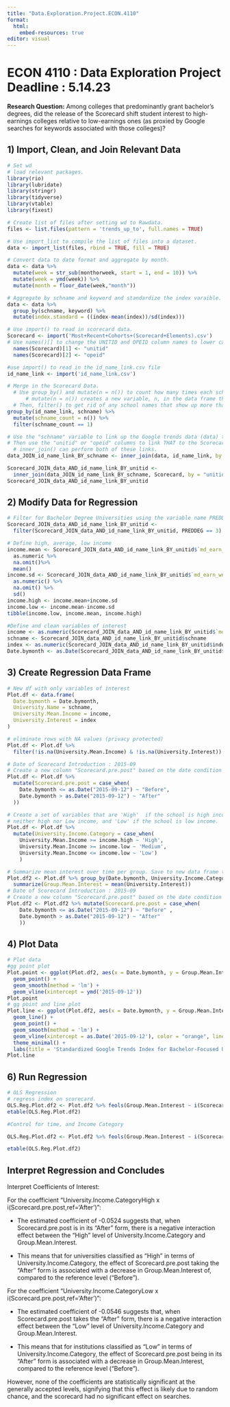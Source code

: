 ```yaml
---
title: "Data.Exploration.Project.ECON.4110"
format: 
  html:
    embed-resources: true
editor: visual
---
```


# ECON 4110 : Data Exploration Project Deadline : 5.14.23

**Research Question:** Among colleges that predominantly grant bachelor’s degrees, did the release of the Scorecard shift student interest to high-earnings colleges relative to low-earnings ones (as proxied by Google searches for keywords associated with those colleges)?

## **1) Import, Clean, and Join Relevant Data**

```r
# Set wd
# load relevant packages. 
library(rio)
library(lubridate)
library(stringr)
library(tidyverse)
library(vtable)
library(fixest)
```

```r
# Create list of files after setting wd to Rawdata.
files <- list.files(pattern = 'trends_up_to', full.names = TRUE)

# Use import_list to compile the list of files into a dataset.
data <- import_list(files, rbind = TRUE, fill = TRUE)   
```

```r
# Convert data to date format and aggregate by month. 
data <- data %>% 
  mutate(week = str_sub(monthorweek, start = 1, end = 10)) %>%
  mutate(week = ymd(week)) %>%
  mutate(month = floor_date(week,"month"))

# Aggregate by schname and keyword and standardize the index varaible.
data <- data %>% 
  group_by(schname, keyword) %>%
  mutate(index.standard = ((index-mean(index))/sd(index)))
```

```r
# Use import() to read in scorecard data.
Scorecard <- import('Most+Recent+Cohorts+(Scorecard+Elements).csv')
# Use names()[] to change the UNITID and OPEID column names to lower case. 
  names(Scorecard)[1] <- "unitid"
  names(Scorecard)[2] <- "opeid"

#use import() to read in the id_name_link.csv file
id_name_link <- import('id_name_link.csv')
```

```r
# Merge in the Scorecard Data. 
  # Use group_by() and mutate(n = n()) to count how many times each school name pops up in id_name_link.
      # mutate(n = n()) creates a new variable, n, in the data frame that represents the number of rows in each group.
  # Then, filter() to get rid of any school names that show up more than once.
group_by(id_name_link, schname) %>%
  mutate(schname_count = n()) %>%
  filter(schname_count == 1)

# Use the "schname" variable to link up the Google trends data (data) to id_name_link. 
# Then use the "unitid" or "opeid" columns to link THAT to the Scorecard data. 
  # inner_join() can perform both of these links. 
data_JOIN_id_name_link_BY_schname <- inner_join(data, id_name_link, by = 'schname')

Scorecard_JOIN_data_AND_id_name_link_BY_unitid <- 
  inner_join(data_JOIN_id_name_link_BY_schname, Scorecard, by = "unitid")
Scorecard_JOIN_data_AND_id_name_link_BY_unitid
```

## 2) Modify Data for Regression

```r
# Filter for Bachelor Degree Universities using the variable name PREDDEG and set it to 3. 
Scorecard_JOIN_data_AND_id_name_link_BY_unitid <- 
  filter(Scorecard_JOIN_data_AND_id_name_link_BY_unitid, PREDDEG == 3)
```

```r
# Define high, average, low income
income.mean <- Scorecard_JOIN_data_AND_id_name_link_BY_unitid$`md_earn_wne_p10-REPORTED-EARNINGS` %>% 
  as.numeric %>% 
  na.omit()%>%
  mean()
income.sd <- Scorecard_JOIN_data_AND_id_name_link_BY_unitid$`md_earn_wne_p10-REPORTED-EARNINGS` %>% 
  as.numeric() %>% 
  na.omit() %>% 
  sd()
income.high <- income.mean+income.sd
income.low <- income.mean-income.sd
tibble(income.low, income.mean, income.high)
```

```r
#Define and clean variables of interest
income <- as.numeric(Scorecard_JOIN_data_AND_id_name_link_BY_unitid$`md_earn_wne_p10-REPORTED-EARNINGS`) 
schname <- Scorecard_JOIN_data_AND_id_name_link_BY_unitid$schname
index <- as.numeric(Scorecard_JOIN_data_AND_id_name_link_BY_unitid$index.standard)
Date.bymonth <- as.Date(Scorecard_JOIN_data_AND_id_name_link_BY_unitid$month)
```

## 3) Create Regression Data Frame

```r
# New df with only variables of interest
Plot.df <- data.frame(
  Date.bymonth = Date.bymonth,
  University.Name = schname,
  University.Mean.Income = income,
  University.Interest = index
)
```

```r
# eliminate rows with NA values (privacy protected)
Plot.df <- Plot.df %>%
  filter(!is.na(University.Mean.Income) & !is.na(University.Interest))
```

```r
# Date of Scorecard Introduction : 2015-09
# Create a new column "Scorecard.pre.post" based on the date condition
Plot.df <- Plot.df %>%
  mutate(Scorecard.pre.post = case_when(
    Date.bymonth <= as.Date("2015-09-12") ~ "Before",
    Date.bymonth > as.Date("2015-09-12") ~ "After"
  ))
```

```r
# Create a set of variables that are 'High'  if the school is high income, 'Low' if low income, and 'Medium' if in the middle.
# neither high nor Low income, and 'Low' if the school is low income.
Plot.df <- Plot.df %>%
  mutate(University.Income.Category = case_when(
    University.Mean.Income >= income.high ~ 'High',
    University.Mean.Income >= income.low ~ 'Medium',
    University.Mean.Income <= income.low ~ 'Low')
    )
```

```r
# Summarize mean interest over time per group. Save to new data frame to be used for OLS Regression. 
Plot.df2 <- Plot.df %>% group_by(Date.bymonth, University.Income.Category) %>%
  summarize(Group.Mean.Interest = mean(University.Interest)) 
# Date of Scorecard Introduction : 2015-09
# Create a new column "Scorecard.pre.post" based on the date condition
Plot.df2 <- Plot.df2 %>% mutate(Scorecard.pre.post = case_when(
    Date.bymonth <= as.Date("2015-09-12") ~ "Before" ,
    Date.bymonth > as.Date("2015-09-12") ~ "After"
    ))
```

## 4) Plot Data

```r
# Plot data
#gg point plot
Plot.point <- ggplot(Plot.df2, aes(x = Date.bymonth, y = Group.Mean.Interest, color = University.Income.Category)) +
  geom_point() +
  geom_smooth(method = 'lm') +
  geom_vline(xintercept = ymd('2015-09-12'))
Plot.point
# gg point and line plot
Plot.line <- ggplot(Plot.df2, aes(x = Date.bymonth, y = Group.Mean.Interest, color = University.Income.Category)) +
  geom_line() +
  geom_point() +
  geom_smooth(method = 'lm') +
  geom_vline(xintercept = as.Date('2015-09-12'), color = "orange", linetype = "dashed") +
  theme_minimal() +
  labs(title = 'Standardized Google Trends Index for Bachelor-Focused Universities by Income Category', x = 'Date', y = 'Interest')
Plot.line
```

## 6) Run Regression

```r
# OLS Regression
# regress index on scorecard. 
OLS.Reg.Plot.df2 <- Plot.df2 %>% feols(Group.Mean.Interest ~ i(Scorecard.pre.post, ref = 'Before'))
etable(OLS.Reg.Plot.df2)

#Control for time, and Income Category

OLS.Reg.Plot.df2 <- Plot.df2 %>% feols(Group.Mean.Interest ~ i(Scorecard.pre.post, ref = 'After')*University.Income.Category + i(University.Income.Category, ref = 'Low')) 

etable(OLS.Reg.Plot.df2)
```

## Interpret Regression and Concludes

Interpret Coefficients of Interest:

For the coefficient "University.Income.CategoryHigh x i(Scorecard.pre.post,ref='After')":

-   The estimated coefficient of -0.0524 suggests that, when Scorecard.pre.post is in its "After" form, there is a negative interaction effect between the "High" level of University.Income.Category and Group.Mean.Interest.

-   This means that for universities classified as "High" in terms of University.Income.Category, the effect of Scorecard.pre.post taking the "After" form is associated with a decrease in Group.Mean.Interest of, compared to the reference level ("Before").

For the coefficient "University.Income.CategoryLow x i(Scorecard.pre.post,ref='After')":

-   The estimated coefficient of -0.0546 suggests that, when Scorecard.pre.post takes the "After" form, there is a negative interaction effect between the "Low" level of University.Income.Category and Group.Mean.Interest.

-   This means that for institutions classified as "Low" in terms of University.Income.Category, the effect of Scorecard.pre.post being in its "After" form is associated with a decrease in Group.Mean.Interest, compared to the reference level ("Before").

However, none of the coefficients are statistically significant at the generally accepted levels, signifying that this effect is likely due to random chance, and the scorecard had no significant effect on searches.
